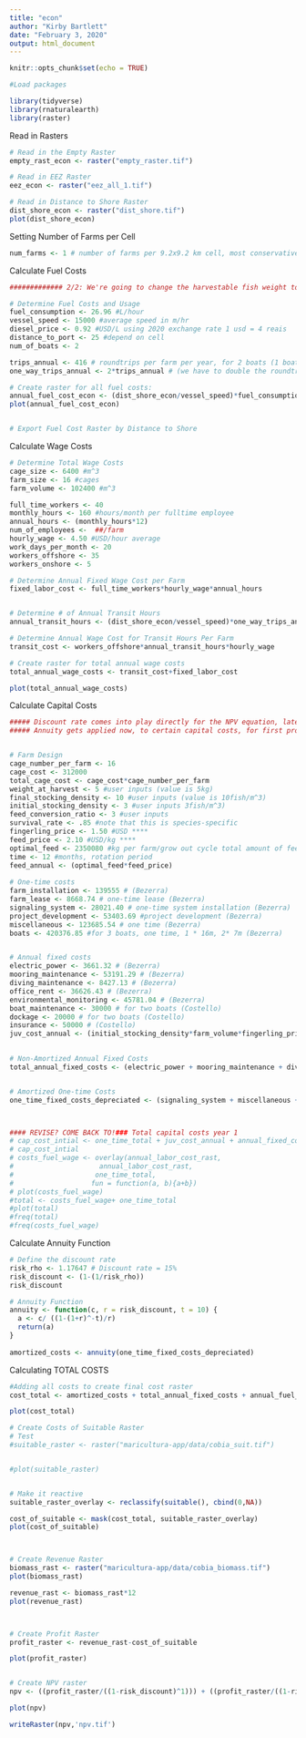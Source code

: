 ```yaml
---
title: "econ"
author: "Kirby Bartlett"
date: "February 3, 2020"
output: html_document
---
```


```r
knitr::opts_chunk$set(echo = TRUE)
```

```r
#Load packages

library(tidyverse)
library(rnaturalearth)
library(raster)

```

Read in Rasters
```r

# Read in the Empty Raster
empty_rast_econ <- raster("empty_raster.tif")

# Read in EEZ Raster
eez_econ <- raster("eez_all_1.tif")

# Read in Distance to Shore Raster
dist_shore_econ <- raster("dist_shore.tif")
plot(dist_shore_econ)

```

Setting Number of Farms per Cell
```r

num_farms <- 1 # number of farms per 9.2x9.2 km cell, most conservative estimate of 16 cages per/farm (per cell)
```

Calculate Fuel Costs
```r

############# 2/2: We're going to change the harvestable fish weight to 5kg!

# Determine Fuel Costs and Usage
fuel_consumption <- 26.96 #L/hour
vessel_speed <- 15000 #average speed in m/hr
diesel_price <- 0.92 #USD/L using 2020 exchange rate 1 usd = 4 reais
distance_to_port <- 25 #depend on cell
num_of_boats <- 2

trips_annual <- 416 # roundtrips per farm per year, for 2 boats (1 boat @ 5 trips/week, 1 @ 8 trips per week, and 52 weeks a year)
one_way_trips_annual <- 2*trips_annual # (we have to double the roundtrips because we need to take into account that distance traveled happens TWICE for every round trip)

# Create raster for all fuel costs:
annual_fuel_cost_econ <- (dist_shore_econ/vessel_speed)*fuel_consumption*diesel_price*one_way_trips_annual
plot(annual_fuel_cost_econ)


# Export Fuel Cost Raster by Distance to Shore
```

Calculate Wage Costs
```r

# Determine Total Wage Costs
cage_size <- 6400 #m^3
farm_size <- 16 #cages
farm_volume <- 102400 #m^3

full_time_workers <- 40
monthly_hours <- 160 #hours/month per fulltime employee
annual_hours <- (monthly_hours*12)
num_of_employees <-  ##/farm
hourly_wage <- 4.50 #USD/hour average
work_days_per_month <- 20
workers_offshore <- 35
workers_onshore <- 5

# Determine Annual Fixed Wage Cost per Farm
fixed_labor_cost <- full_time_workers*hourly_wage*annual_hours


# Determine # of Annual Transit Hours
annual_transit_hours <- (dist_shore_econ/vessel_speed)*one_way_trips_annual

# Determine Annual Wage Cost for Transit Hours Per Farm
transit_cost <- workers_offshore*annual_transit_hours*hourly_wage

# Create raster for total annual wage costs
total_annual_wage_costs <- transit_cost+fixed_labor_cost

plot(total_annual_wage_costs)

```


Calculate Capital Costs
```r

##### Discount rate comes into play directly for the NPV equation, later.
##### Annuity gets applied now, to certain capital costs, for first profit calculation.


# Farm Design
cage_number_per_farm <- 16
cage_cost <- 312000
total_cage_cost <- cage_cost*cage_number_per_farm
weight_at_harvest <- 5 #user inputs (value is 5kg)
final_stocking_density <- 10 #user inputs (value is 10fish/m^3)
initial_stocking_density <- 3 #user inputs 3fish/m^3)
feed_conversion_ratio <- 3 #user inputs
survival_rate <- .85 #note that this is species-specific
fingerling_price <- 1.50 #USD ****
feed_price <- 2.10 #USD/kg ****
optimal_feed <- 2350080 #kg per farm/grow out cycle total amount of feed
time <- 12 #months, rotation period
feed_annual <- (optimal_feed*feed_price)
 
# One-time costs
farm_installation <- 139555 # (Bezerra)
farm_lease <- 8668.74 # one-time lease (Bezerra)
signaling_system <- 28021.40 # one-time system installation (Bezerra)
project_development <- 53403.69 #project development (Bezerra)
miscellaneous <- 123685.54 # one time (Bezerra)
boats <- 420376.85 #for 3 boats, one time, 1 * 16m, 2* 7m (Bezerra)


# Annual fixed costs
electric_power <- 3661.32 # (Bezerra)
mooring_maintenance <- 53191.29 # (Bezerra)
diving_maintenance <- 8427.13 # (Bezerra)
office_rent <- 36626.43 # (Bezerra)
environmental_monitoring <- 45781.04 # (Bezerra)
boat_maintenance <- 30000 # for two boats (Costello)
dockage <- 20000 # for two boats (Costello)
insurance <- 50000 # (Costello)
juv_cost_annual <- (initial_stocking_density*farm_volume*fingerling_price) # yearly cost
 

# Non-Amortized Annual Fixed Costs
total_annual_fixed_costs <- (electric_power + mooring_maintenance + diving_maintenance + office_rent + environmental_monitoring + boat_maintenance + dockage + insurance + feed_annual + juv_cost_annual)


# Amortized One-time Costs
one_time_fixed_costs_depreciated <- (signaling_system + miscellaneous + boats + total_cage_cost + farm_installation + farm_lease + project_development) #### ONLY PART TO AMORTIZE



#### REVISE? COME BACK TO!### Total capital costs year 1
# cap_cost_intial <- one_time_total + juv_cost_annual + annual_fixed_costs + feed_annual
# cap_cost_intial
# costs_fuel_wage <- overlay(annual_labor_cost_rast,
#                     annual_labor_cost_rast,
#                    one_time_total,
#                   fun = function(a, b){a+b})
# plot(costs_fuel_wage)
#total <- costs_fuel_wage+ one_time_total
#plot(total)
#freq(total)
#freq(costs_fuel_wage)

```


Calculate Annuity Function
```r

# Define the discount rate
risk_rho <- 1.17647 # Discount rate = 15%
risk_discount <- (1-(1/risk_rho))
risk_discount

# Annuity Function
annuity <- function(c, r = risk_discount, t = 10) {
  a <- c/ ((1-(1+r)^-t)/r)
  return(a)
}
  
amortized_costs <- annuity(one_time_fixed_costs_depreciated)

```

Calculating TOTAL COSTS
```r

#Adding all costs to create final cost raster
cost_total <- amortized_costs + total_annual_fixed_costs + annual_fuel_cost_econ + total_annual_wage_costs

plot(cost_total)

```
```r

# Create Costs of Suitable Raster
# Test
#suitable_raster <- raster("maricultura-app/data/cobia_suit.tif")


#plot(suitable_raster)


# Make it reactive
suitable_raster_overlay <- reclassify(suitable(), cbind(0,NA))

cost_of_suitable <- mask(cost_total, suitable_raster_overlay)
plot(cost_of_suitable)



# Create Revenue Raster
biomass_rast <- raster("maricultura-app/data/cobia_biomass.tif")
plot(biomass_rast)

revenue_rast <- biomass_rast*12
plot(revenue_rast)



# Create Profit Raster
profit_raster <- revenue_rast-cost_of_suitable

plot(profit_raster)


# Create NPV raster
npv <- ((profit_raster/((1-risk_discount)^1))) + ((profit_raster/((1-risk_discount)^2))) + ((profit_raster/((1-risk_discount)^3))) + ((profit_raster/((1-risk_discount)^4))) + ((profit_raster/((1-risk_discount)^5))) + ((profit_raster/((1-risk_discount)^6))) + ((profit_raster/((1-risk_discount)^7))) + ((profit_raster/((1-risk_discount)^8))) + ((profit_raster/((1-risk_discount)^9))) + ((profit_raster/((1-risk_discount)^10)))

plot(npv)

writeRaster(npv,'npv.tif')
```


